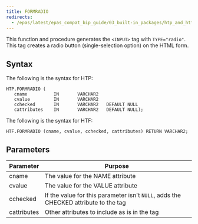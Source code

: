 ```yaml
---
title: FORMRADIO
redirects:
  - /epas/latest/epas_compat_bip_guide/03_built-in_packages/htp_and_htf/formradio/ #generated for docs/epas/reorg-role-use-case-mode
---
```


This function and procedure generates the `<INPUT>` tag with `TYPE="radio"`. This tag creates a radio button (single-selection option) on the HTML form. 

## Syntax

The following is the syntax for HTP:

```
HTP.FORMRADIO (
   cname          IN       VARCHAR2
   cvalue         IN       VARCHAR2
   cchecked       IN       VARCHAR2   DEFAULT NULL
   cattributes    IN       VARCHAR2   DEFAULT NULL);
```

The following is the syntax for HTF:

```
HTF.FORMRADIO (cname, cvalue, cchecked, cattributes) RETURN VARCHAR2;
```

## Parameters

| Parameter | Purpose  |
| --------- | -------- |
| cname | The value for the NAME attribute |
| cvalue | The value for the VALUE attribute |
| cchecked | If the value for this parameter isn't `NULL`, adds the CHECKED attribute to the tag |
| cattributes | Other attributes to include as is in the tag |
